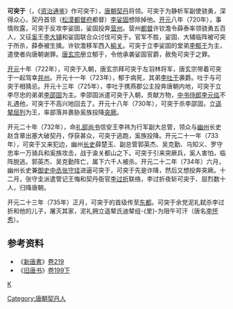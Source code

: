 {{NoteTA|T=zh-hans:可突于; zh-hant:可突于;
|1=zh-hans:可突于; zh-hant:可突于;
|2=zh-hans:郁于; zh-hant:郁于;
|3=zh-hans:吐于; zh-hant:吐于;
}}
'''可突于'''（{{bd||？|734年||catIdx=K}}，《[[资治通鉴|资治通鉴]]》作可突干），[[唐朝|唐朝]][[契丹|契丹]]将领。可突于为静析军副使骁勇，深得众心，契丹首领（[[松漠都督府|松漠都督府]]都督）[[李娑固|李娑固]]想除掉他。[[开元|开元]]八年（720年），事情败露，可突于反攻李娑固，娑固投奔[[营州|营州]]。营州[[都督|都督]]许钦澹令薛泰率领骁勇五百人，又征[[奚|奚]]王[[李大辅|李大辅]]和娑固联合众讨伐可突于。官军不胜，娑固、大辅临阵被可突于所杀，薛泰被生擒。许钦澹移军西入[[榆关|榆关]]。可突于立李娑固的堂弟[[李郁于|李郁于]]为主，遣使者向唐朝谢罪。[[唐玄宗|唐玄宗]]册立郁于，令他承袭娑固官爵，赦免可突于之罪。

[[开元|开元]]十年（722年），可突于入朝，唐玄宗拜可突于左羽林将军，唐玄宗带着可突于一起驾幸[[并州|并州]]。开元十一年（723年），郁于病死，其弟[[李吐于|李吐于]]袭爵。吐于与可突于相猜忌。开元十三年（725年），李吐于携燕郡公主投奔唐朝内地，可突于立李尽忠的弟弟[[李邵固|李邵固]]为主。李邵固派遣可突于入朝，贡献方物，[[中书侍郎|中书侍郎]][[李元纮|李元纮]]不礼遇他，可突于不高兴地回去了。开元十八年（730年），可突于杀李邵固，立[[遥辇屈列|遥辇屈列]]为王，率部落并裹胁奚族投降[[突厥|突厥]]。

开元二十年（732年），命[[礼部尚书|礼部尚书]]信安王李祎为行军副大总管，领众与[[幽州|幽州]]长史赵含章出塞大破契丹，俘获甚众，可突于逃跑，奚族投降。开元二十一年（733年），可突于又来犯边，幽州[[长史|长史]]薛楚玉、副总管郭英杰、吴克勤、乌知义、罗守忠率一万骑兵和奚族攻击，战于渝关都山之下。可突于引来突厥兵，奚人害怕，临阵脱逃。郭英杰、吴克勤阵亡，属下六千人被杀。开元二十二年（734年）六月，幽州长史兼[[御史中丞|御史中丞]][[张守珪|张守珪]]进逼可突于，可突于先是诈降，然后又想投奔突厥。十二月，张守圭派遣管记王悔和契丹衙官[[李过折|李过折]]联络，李过折夜斩可突于、屈烈数十人，归降唐朝。

开元二十三年（735年）正月，可突于的首级传至[[东都|东都]]。可突于余党泥礼弑杀李过折和他的儿子，屠灭其家，泥礼拥立遥辇氏迪辇组-{里}-为阻午可汗（唐名[[李怀秀|李怀秀]]）。

==参考资料==
*《[[新唐書|新唐書]]》[[s:新唐書/卷219|卷219]]
*《[[旧唐书|旧唐书]]》[[s:旧唐书/卷199下|卷199下]]

[[Category:唐朝契丹人|Category:唐朝契丹人]]
[[category:唐朝军事人物|K]]